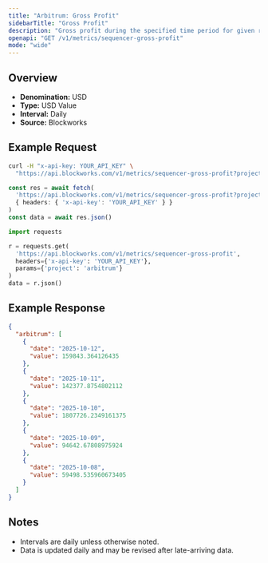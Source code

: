 ```yaml
---
title: "Arbitrum: Gross Profit"
sidebarTitle: "Gross Profit"
description: "Gross profit during the specified time period for given rollup."
openapi: "GET /v1/metrics/sequencer-gross-profit"
mode: "wide"
---
```


## Overview

- **Denomination:** USD
- **Type:** USD Value
- **Interval:** Daily
- **Source:** Blockworks

## Example Request

<CodeGroup>

```bash cURL
curl -H "x-api-key: YOUR_API_KEY" \
  "https://api.blockworks.com/v1/metrics/sequencer-gross-profit?project=arbitrum"
```

```typescript TypeScript
const res = await fetch(
  'https://api.blockworks.com/v1/metrics/sequencer-gross-profit?project=arbitrum',
  { headers: { 'x-api-key': 'YOUR_API_KEY' } }
)
const data = await res.json()
```

```python Python
import requests

r = requests.get(
  'https://api.blockworks.com/v1/metrics/sequencer-gross-profit',
  headers={'x-api-key': 'YOUR_API_KEY'},
  params={'project': 'arbitrum'}
)
data = r.json()
```

</CodeGroup>

## Example Response

```json
{
  "arbitrum": [
    {
      "date": "2025-10-12",
      "value": 159843.364126435
    },
    {
      "date": "2025-10-11",
      "value": 142377.8754802112
    },
    {
      "date": "2025-10-10",
      "value": 1807726.2349161375
    },
    {
      "date": "2025-10-09",
      "value": 94642.67808975924
    },
    {
      "date": "2025-10-08",
      "value": 59498.535960673405
    }
  ]
}
```

## Notes
- Intervals are daily unless otherwise noted.
- Data is updated daily and may be revised after late-arriving data.